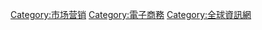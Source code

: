{{catmore}}
{{Commonscat|Marketing}}

[[Category:市场营销|Category:市场营销]]
[[Category:電子商務|Category:電子商務]]
[[Category:全球資訊網|Category:全球資訊網]]